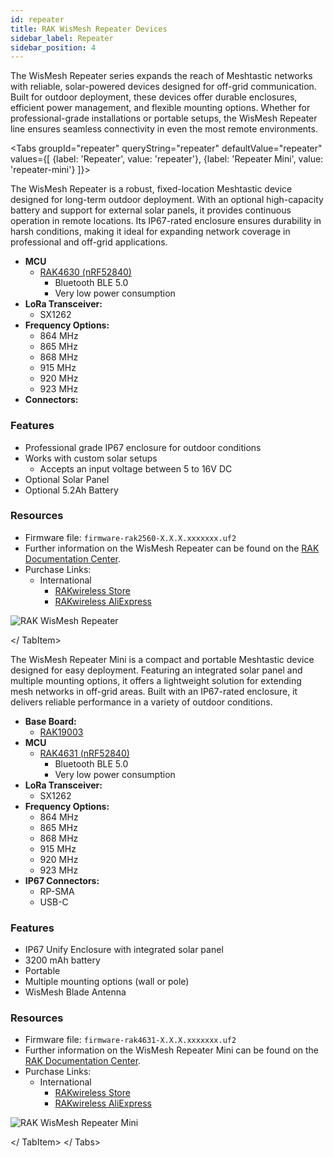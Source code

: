 ```yaml
---
id: repeater
title: RAK WisMesh Repeater Devices
sidebar_label: Repeater
sidebar_position: 4
---
```



The WisMesh Repeater series expands the reach of Meshtastic networks with reliable, solar-powered devices designed for off-grid communication. Built for outdoor deployment, these devices offer durable enclosures, efficient power management, and flexible mounting options. Whether for professional-grade installations or portable setups, the WisMesh Repeater line ensures seamless connectivity in even the most remote environments.

<Tabs
groupId="repeater"
queryString="repeater"
defaultValue="repeater"
values={[
{label: 'Repeater', value: 'repeater'},
{label: 'Repeater Mini', value: 'repeater-mini'}
]}>

<TabItem value="repeater">

The WisMesh Repeater is a robust, fixed-location Meshtastic device designed for long-term outdoor deployment. With an optional high-capacity battery and support for external solar panels, it provides continuous operation in remote locations. Its IP67-rated enclosure ensures durability in harsh conditions, making it ideal for expanding network coverage in professional and off-grid applications.

- **MCU**
  - [RAK4630 (nRF52840)](https://docs.rakwireless.com/product-categories/wisduo/rak4630-module/overview/)
    - Bluetooth BLE 5.0
    - Very low power consumption
- **LoRa Transceiver:**
  - SX1262
- **Frequency Options:**
  - 864 MHz
  - 865 MHz
  - 868 MHz
  - 915 MHz
  - 920 MHz
  - 923 MHz
- **Connectors:**

### Features

- Professional grade IP67 enclosure for outdoor conditions
- Works with custom solar setups
  - Accepts an input voltage between 5 to 16V DC
- Optional Solar Panel
- Optional 5.2Ah Battery

### Resources

- Firmware file: `firmware-rak2560-X.X.X.xxxxxxx.uf2`
- Further information on the WisMesh Repeater can be found on the [RAK Documentation Center](https://docs.rakwireless.com/product-categories/meshtastic/wismesh-repeater/).
- Purchase Links:
  - International
    - [RAKwireless Store](https://store.rakwireless.com/products/wismesh-meshtastic-solar-repeater?utm_source=website_partner&utm_medium=referral&utm_campaign=meshtastic_rak_collab)
    - [RAKwireless AliExpress](https://www.AliExpress.com/item/3256808393658502.html?utm_source=website_partner&utm_medium=referral&utm_campaign=meshtastic_rak_collab)

![RAK WisMesh Repeater](/img/hardware/rak/wismesh-repeater.webp)

</ TabItem>

<TabItem value="repeater-mini">

The WisMesh Repeater Mini is a compact and portable Meshtastic device designed for easy deployment. Featuring an integrated solar panel and multiple mounting options, it offers a lightweight solution for extending mesh networks in off-grid areas. Built with an IP67-rated enclosure, it delivers reliable performance in a variety of outdoor conditions.

- **Base Board:**
  - [RAK19003](/docs/hardware/devices/rak-wireless/wisblock/base-board/?rakbase=RAK19003)
- **MCU**
  - [RAK4631 (nRF52840)](/docs/hardware/devices/rak-wireless/wisblock/core-module?rakcore=RAK4631)
    - Bluetooth BLE 5.0
    - Very low power consumption
- **LoRa Transceiver:**
  - SX1262
- **Frequency Options:**
  - 864 MHz
  - 865 MHz
  - 868 MHz
  - 915 MHz
  - 920 MHz
  - 923 MHz
- **IP67 Connectors:**
  - RP-SMA
  - USB-C

### Features

- IP67 Unify Enclosure with integrated solar panel
- 3200 mAh battery
- Portable
- Multiple mounting options (wall or pole)
- WisMesh Blade Antenna

### Resources

- Firmware file: `firmware-rak4631-X.X.X.xxxxxxx.uf2`
- Further information on the WisMesh Repeater Mini can be found on the [RAK Documentation Center](https://docs.rakwireless.com/product-categories/meshtastic/wismesh-repeater-mini/).
- Purchase Links:
  - International
    - [RAKwireless Store](https://store.rakwireless.com/products/wishmesh-meshtastic-solar-repeater-mini?utm_source=website_partner&utm_medium=referral&utm_campaign=meshtastic_rak_collab)
    - [RAKwireless AliExpress](https://www.AliExpress.com/item/2251832722300348.html?utm_source=website_partner&utm_medium=referral&utm_campaign=meshtastic_rak_collab)

![RAK WisMesh Repeater Mini](/img/hardware/rak/wismesh-repeater-mini.webp)

</ TabItem>
</ Tabs>
